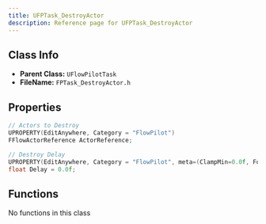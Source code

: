 ```yaml
---
title: UFPTask_DestroyActor
description: Reference page for UFPTask_DestroyActor
---
```


## Class Info
- __Parent Class:__ `UFlowPilotTask`
- __FileName:__ `FPTask_DestroyActor.h`

## Properties

```cpp
// Actors to Destroy 
UPROPERTY(EditAnywhere, Category = "FlowPilot")
FFlowActorReference ActorReference;

// Destroy Delay 
UPROPERTY(EditAnywhere, Category = "FlowPilot", meta=(ClampMin=0.0f, ForceUnits="Seconds"))
float Delay = 0.0f;

```

## Functions

No functions in this class
